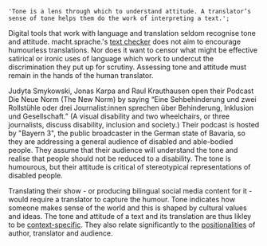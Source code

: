     'Tone is a lens through which to understand attitude. A translator’s sense of tone helps them do the work of interpreting a text.';

Digital tools that work with language and translation seldom recognise tone and attitude. macht.sprache.'s [text checker](/text-checker) does not aim to encourage humourless translations. Nor does it want to censor what might be effective satirical or ironic uses of language which work to undercut the discrimination they put up for scrutiny. Assessing tone and attitude must remain in the hands of the human translator.

Judyta Smykowski, Jonas Karpa and Raul Krauthausen open their Podcast Die Neue Norm (The New Norm) by saying “Eine Sehbehinderung und zwei Rollstühle oder drei Journalist:innen sprechen über Behinderung, Inklusion und Gesellschaft.” (A visual disability and two wheelchairs, or three journalists, discuss disability, inclusion and society.) Their podcast is hosted by "Bayern 3", the public broadcaster in the German state of Bavaria, so they are addressing a general audience of disabled and able-bodied people. They assume that their audience will understand the tone and realise that people should not be reduced to a disability. The tone is humourous, but their attitude is critical of stereotypical representations of disabled people.

Translating their show - or producing bilingual social media content for it - would require a translator to capture the humour. Tone indicates how someone makes sense of the world and this is shaped by cultural values and ideas. The tone and attitude of a text and its translation are thus likley to be [context-specific](#context-specificity). They also relate significantly to the [positionalities](#positionalities) of author, translator and audience.

<TermExampleContainer>
    <TermExample term="Behinderter" />
    <TermExample term="Krüppel" />
</TermExampleContainer>
